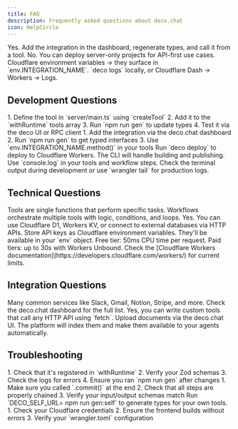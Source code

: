```yaml
---
title: FAQ
description: Frequently asked questions about deco.chat
icon: HelpCircle
---
```



<AccordionGroup>
  <Accordion title="Can I use OpenAI, Anthropic, or my own model?" icon="Bot">
    Yes. Add the integration in the dashboard, regenerate types, and call it from a tool.
  </Accordion>

  <Accordion title="Do I need a front-end?" icon="Monitor">
    No. You can deploy server-only projects for API-first use cases.
  </Accordion>

  <Accordion title="How do I store secrets?" icon="Lock">
    Cloudflare environment variables → they surface in `env.INTEGRATION_NAME`.
  </Accordion>

  <Accordion title="Where are logs?" icon="FileText">
    `deco logs` locally, or Cloudflare Dash → Workers → Logs.
  </Accordion>
</AccordionGroup>

## Development Questions

<AccordionGroup>
  <Accordion title="How do I add a new tool?" icon="Wrench">
    1. Define the tool in `server/main.ts` using `createTool`
    2. Add it to the `withRuntime` tools array
    3. Run `npm run gen` to update types
    4. Test it via the deco UI or RPC client
  </Accordion>

  <Accordion title="How do I connect to an external API?" icon="Globe">
    1. Add the integration via the deco.chat dashboard
    2. Run `npm run gen` to get typed interfaces
    3. Use `env.INTEGRATION_NAME.method()` in your tools
  </Accordion>

  <Accordion title="How do I deploy my app?" icon="Rocket">
    Run `deco deploy` to deploy to Cloudflare Workers. The CLI will handle building and publishing.
  </Accordion>

  <Accordion title="How do I debug my workflows?" icon="Bug">
    Use `console.log` in your tools and workflow steps. Check the terminal output during development or use `wrangler tail` for production logs.
  </Accordion>
</AccordionGroup>

## Technical Questions

<AccordionGroup>
  <Accordion title="What's the difference between tools and workflows?" icon="Settings">
    Tools are single functions that perform specific tasks. Workflows orchestrate multiple tools with logic, conditions, and loops.
  </Accordion>

  <Accordion title="Can I use my own database?" icon="Database">
    Yes. You can use Cloudflare D1, Workers KV, or connect to external databases via HTTP APIs.
  </Accordion>

  <Accordion title="How do I handle authentication?" icon="Shield">
    Store API keys as Cloudflare environment variables. They'll be available in your `env` object.
  </Accordion>

  <Accordion title="What are the Cloudflare Workers limits?" icon="Gauge">
    Free tier: 50ms CPU time per request. Paid tiers: up to 30s with Workers Unbound. Check the [Cloudflare Workers documentation](https://developers.cloudflare.com/workers/) for current limits.
  </Accordion>
</AccordionGroup>

## Integration Questions

<AccordionGroup>
  <Accordion title="Which integrations are available?" icon="Link">
    Many common services like Slack, Gmail, Notion, Stripe, and more. Check the deco.chat dashboard for the full list.
  </Accordion>

  <Accordion title="Can I create custom integrations?" icon="Code">
    Yes, you can write custom tools that call any HTTP API using `fetch`.
  </Accordion>

  <Accordion title="How do I use the Knowledge Base?" icon="BookOpen">
    Upload documents via the deco.chat UI. The platform will index them and make them available to your agents automatically.
  </Accordion>
</AccordionGroup>

## Troubleshooting

<AccordionGroup>
  <Accordion title="My tool isn't working" icon="AlertCircle">
    1. Check that it's registered in `withRuntime`
    2. Verify your Zod schemas
    3. Check the logs for errors
    4. Ensure you ran `npm run gen` after changes
  </Accordion>

  <Accordion title="My workflow isn't executing" icon="AlertTriangle">
    1. Make sure you called `.commit()` at the end
    2. Check that all steps are properly chained
    3. Verify your input/output schemas match
  </Accordion>

  <Accordion title="The RPC client doesn't have my new tool" icon="RefreshCw">
    Run `DECO_SELF_URL=<your-dev-url> npm run gen:self` to generate types for your own tools.
  </Accordion>

  <Accordion title="Deployment failed" icon="XCircle">
    1. Check your Cloudflare credentials
    2. Ensure the frontend builds without errors
    3. Verify your `wrangler.toml` configuration
  </Accordion>
</AccordionGroup>
